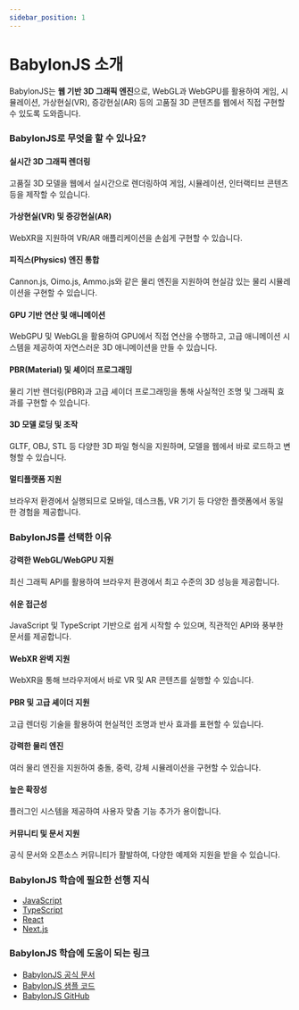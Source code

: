 ```yaml
---
sidebar_position: 1
---
```


# BabylonJS 소개

BabylonJS는 **웹 기반 3D 그래픽 엔진**으로, WebGL과 WebGPU를 활용하여 게임, 시뮬레이션, 가상현실(VR), 증강현실(AR) 등의 고품질 3D 콘텐츠를 웹에서 직접 구현할 수 있도록 도와줍니다.

### BabylonJS로 무엇을 할 수 있나요?

#### 실시간 3D 그래픽 렌더링

고품질 3D 모델을 웹에서 실시간으로 렌더링하여 게임, 시뮬레이션, 인터랙티브 콘텐츠 등을 제작할 수 있습니다.

#### 가상현실(VR) 및 증강현실(AR)

WebXR을 지원하여 VR/AR 애플리케이션을 손쉽게 구현할 수 있습니다.

#### 피직스(Physics) 엔진 통합

Cannon.js, Oimo.js, Ammo.js와 같은 물리 엔진을 지원하여 현실감 있는 물리 시뮬레이션을 구현할 수 있습니다.

#### GPU 기반 연산 및 애니메이션

WebGPU 및 WebGL을 활용하여 GPU에서 직접 연산을 수행하고, 고급 애니메이션 시스템을 제공하여 자연스러운 3D 애니메이션을 만들 수 있습니다.

#### PBR(Material) 및 셰이더 프로그래밍

물리 기반 렌더링(PBR)과 고급 셰이더 프로그래밍을 통해 사실적인 조명 및 그래픽 효과를 구현할 수 있습니다.

#### 3D 모델 로딩 및 조작

GLTF, OBJ, STL 등 다양한 3D 파일 형식을 지원하며, 모델을 웹에서 바로 로드하고 변형할 수 있습니다.

#### 멀티플랫폼 지원

브라우저 환경에서 실행되므로 모바일, 데스크톱, VR 기기 등 다양한 플랫폼에서 동일한 경험을 제공합니다.

### BabylonJS를 선택한 이유

#### 강력한 WebGL/WebGPU 지원

최신 그래픽 API를 활용하여 브라우저 환경에서 최고 수준의 3D 성능을 제공합니다.

#### 쉬운 접근성

JavaScript 및 TypeScript 기반으로 쉽게 시작할 수 있으며, 직관적인 API와 풍부한 문서를 제공합니다.

#### WebXR 완벽 지원

WebXR을 통해 브라우저에서 바로 VR 및 AR 콘텐츠를 실행할 수 있습니다.

#### PBR 및 고급 셰이더 지원

고급 렌더링 기술을 활용하여 현실적인 조명과 반사 효과를 표현할 수 있습니다.

#### 강력한 물리 엔진

여러 물리 엔진을 지원하여 충돌, 중력, 강체 시뮬레이션을 구현할 수 있습니다.

#### 높은 확장성

플러그인 시스템을 제공하여 사용자 맞춤 기능 추가가 용이합니다.

#### 커뮤니티 및 문서 지원

공식 문서와 오픈소스 커뮤니티가 활발하여, 다양한 예제와 지원을 받을 수 있습니다.

### BabylonJS 학습에 필요한 선행 지식

- [JavaScript](../javascript)
- [TypeScript](../typescript)
- [React](../react)
- [Next.js](../nextjs)

### BabylonJS 학습에 도움이 되는 링크

- [BabylonJS 공식 문서](https://doc.babylonjs.com/)
- [BabylonJS 샘플 코드](https://playground.babylonjs.com/)
- [BabylonJS GitHub](https://github.com/BabylonJS/Babylon.js)
